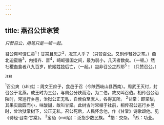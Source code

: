 ```yaml
---
---
---
```

title: 燕召公世家赞
---



*只赞召公，用笔只是一顿一起。*

召公奭可谓仁矣<sup>1</sup>！甘棠且思之<sup>2</sup>，况其人乎？（只赞召公。又别作轻妙之笔。）燕北迫蛮貉<sup>3</sup>，内措齐、晋<sup>4</sup>，崎岖强国之间，最为弱小，几灭者数矣。（一顿。）然社稷血食者八九百岁，於姬姓独后亡，（一起。）岂非召公之烈耶<sup>5</sup>！（只赞召公。）

<sup>注释</sup>

<sup>1</sup>召公爽（shi式）：周文王庶子，食邑于召（今陕西岐山县西南）。周武王灭纣，封召公于北燕。成王时为三公，与周公分陕而治，为二伯，故又叫召伯。相传召公治陕时，常巡行乡邑，治狱公正无私，自侯伯至庶人，各得其所。
<sup>2</sup>甘棠：即棠梨，其果实扁圆而小，味酸甜，故叫甘棠。此树古时常植于社前，相传召公巡行乡邑时，曾治狱棠树下，公正无私。召公死后，人民怀念他，作《甘棠》诗歌颂他。见《诗经·召南·甘棠》。
<sup>3</sup>蛮貊（mò陌）：泛指少数民族。
<sup>4</sup>措：交杂。
<sup>5</sup>烈：功业。